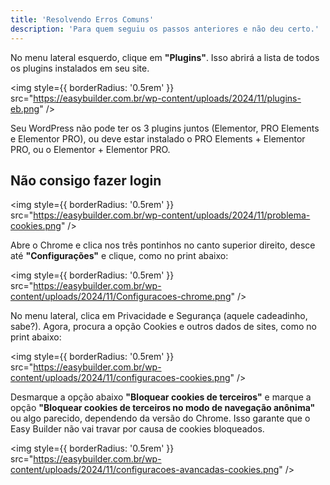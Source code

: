 ```yaml
---
title: 'Resolvendo Erros Comuns'
description: 'Para quem seguiu os passos anteriores e não deu certo.'
---
```


No menu lateral esquerdo, clique em **"Plugins"**. Isso abrirá a lista de todos os plugins instalados em seu site.

<img
  style={{ borderRadius: '0.5rem' }}
  src="https://easybuilder.com.br/wp-content/uploads/2024/11/plugins-eb.png"
/>

Seu WordPress não pode ter os 3 plugins juntos (Elementor, PRO Elements e Elementor PRO), ou deve estar instalado o PRO Elements + Elementor PRO, ou o Elementor + Elementor PRO.

## Não consigo fazer login

<img
  style={{ borderRadius: '0.5rem' }}
  src="https://easybuilder.com.br/wp-content/uploads/2024/11/problema-cookies.png"
/>


Abre o Chrome e clica nos três pontinhos no canto superior direito, desce até **"Configurações"** e clique, como no print abaixo:

<img
  style={{ borderRadius: '0.5rem' }}
  src="https://easybuilder.com.br/wp-content/uploads/2024/11/Configuracoes-chrome.png"
/>

No menu lateral, clica em Privacidade e Segurança (aquele cadeadinho, sabe?). Agora, procura a opção Cookies e outros dados de sites, como no print abaixo:

<img
  style={{ borderRadius: '0.5rem' }}
  src="https://easybuilder.com.br/wp-content/uploads/2024/11/configuracoes-cookies.png"
/>

Desmarque a opção abaixo **"Bloquear cookies de terceiros"** e marque a opção **"Bloquear cookies de terceiros no modo de navegação anônima"** ou algo parecido, dependendo da versão do Chrome. Isso garante que o Easy Builder não vai travar por causa de cookies bloqueados.

<img
  style={{ borderRadius: '0.5rem' }}
  src="https://easybuilder.com.br/wp-content/uploads/2024/11/configuracoes-avancadas-cookies.png"
/>
